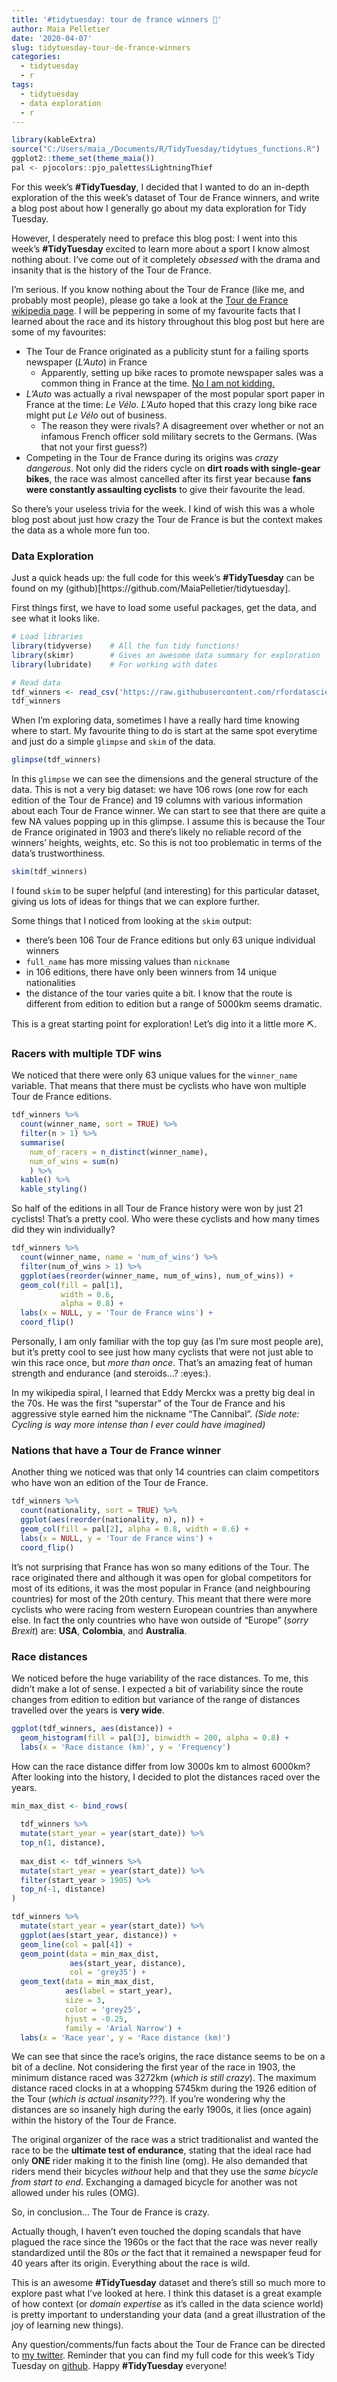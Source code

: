 ```yaml
---
title: '#tidytuesday: tour de france winners 🚴'
author: Maia Pelletier
date: '2020-04-07'
slug: tidytuesday-tour-de-france-winners
categories:
  - tidytuesday
  - r
tags:
  - tidytuesday
  - data exploration
  - r
---
```


```r
library(kableExtra)
source("C:/Users/maia_/Documents/R/TidyTuesday/tidytues_functions.R")
ggplot2::theme_set(theme_maia())
pal <- pjocolors::pjo_palettes$LightningThief
```

For this week's **#TidyTuesday**, I decided that I wanted to do an in-depth exploration of the this week's dataset of Tour de France winners, and write a blog post about how I generally go about my data exploration for Tidy Tuesday.  

However, I desperately need to preface this blog post: I went into this week's **#TidyTuesday** excited to learn more about a sport I know almost nothing about. I've come out of it completely *obsessed* with the drama and insanity that is the history of the Tour de France.  

I'm serious. If you know nothing about the Tour de France (like me, and probably most people), please go take a look at the [Tour de France wikipedia page](https://en.wikipedia.org/wiki/Tour_de_France). I will be peppering in some of my favourite facts that I learned about the race and its history throughout this blog post but here are some of my favourites:  

- The Tour de France originated as a publicity stunt for a failing sports newspaper (*L'Auto*) in France  
    - Apparently, setting up bike races to promote newspaper sales was a common thing in France at the time. [No I am not kidding.](https://en.wikipedia.org/wiki/Tour_de_France)
    
- *L'Auto* was actually a rival newspaper of the most popular sport paper in France at the time: *Le Vélo*. *L'Auto* hoped that this crazy long bike race might put *Le Vélo* out of business. 
    - The reason they were rivals? A disagreement over whether or not an infamous French officer sold military secrets to the Germans. (Was that not your first guess?)
    
- Competing in the Tour de France during its origins was *crazy dangerous*. Not only did the riders cycle on **dirt roads with single-gear bikes**, the race was almost cancelled after its first year because **fans were constantly assaulting cyclists** to give their favourite the lead.   

So there's your useless trivia for the week. I kind of wish this was a whole blog post about just how crazy the Tour de France is but the context makes the data as a whole more fun too.  

### Data Exploration

Just a quick heads up: the full code for this week's **#TidyTuesday** can be found on my (github)[https://github.com/MaiaPelletier/tidytuesday].  

First things first, we have to load some useful packages, get the data, and see what it looks like.    

```r
# Load libraries
library(tidyverse)    # All the fun tidy functions!
library(skimr)        # Gives an awesome data summary for exploration  
library(lubridate)    # For working with dates

# Read data
tdf_winners <- read_csv('https://raw.githubusercontent.com/rfordatascience/tidytuesday/master/data/2020/2020-04-07/tdf_winners.csv')
tdf_winners
```

When I'm exploring data, sometimes I have a really hard time knowing where to start. My favourite thing to do is start at the same spot everytime and just do a simple `glimpse` and `skim` of the data.  

```r
glimpse(tdf_winners)
```

In this `glimpse` we can see the dimensions and the general structure of the data. This is not a very big dataset: we have 106 rows (one row for each edition of the Tour de France) and 19 columns with various information about each Tour de France winner. We can start to see that there are quite a few NA values popping up in this glimpse. I assume this is because the Tour de France originated in 1903 and there's likely no reliable record of the winners' heights, weights, etc. So this is not too problematic in terms of the data's trustworthiness.  

```r
skim(tdf_winners)
```

I found `skim` to be super helpful (and interesting) for this particular dataset, giving us lots of ideas for things that we can explore further.  

Some things that I noticed from looking at the `skim` output:  

- there's been 106 Tour de France editions but only 63 unique individual winners  
- `full_name` has more missing values than `nickname`
- in 106 editions, there have only been winners from 14 unique nationalities  
- the distance of the tour varies quite a bit. I know that the route is different from edition to edition but a range of 5000km seems dramatic.  

This is a great starting point for exploration! Let's dig into it a little more ⛏️.  

### Racers with multiple TDF wins  

We noticed that there were only 63 unique values for the `winner_name` variable. That means that there must be cyclists who have won multiple Tour de France editions.  

```r
tdf_winners %>%
  count(winner_name, sort = TRUE) %>%
  filter(n > 1) %>%
  summarise(
    num_of_racers = n_distinct(winner_name), 
    num_of_wins = sum(n)
    ) %>%
  kable() %>%
  kable_styling()
```

So half of the editions in all Tour de France history were won by just 21 cyclists! That's a pretty cool. Who were these cyclists and how many times did they win individually?  

```r
tdf_winners %>%
  count(winner_name, name = 'num_of_wins') %>%
  filter(num_of_wins > 1) %>%
  ggplot(aes(reorder(winner_name, num_of_wins), num_of_wins)) +
  geom_col(fill = pal[1],
           width = 0.6,
           alpha = 0.8) +
  labs(x = NULL, y = 'Tour de France wins') +
  coord_flip()
```

Personally, I am only familiar with the top guy (as I'm sure most people are), but it's pretty cool to see just how many cyclists that were not just able to win this race once, but *more than once*. That's an amazing feat of human strength and endurance (and steroids...? :eyes:).  

In my wikipedia spiral, I learned that Eddy Merckx was a pretty big deal in the 70s. He was the first "superstar" of the Tour de France and his aggressive style earned him the nickname "The Cannibal". *(Side note: Cycling is way more intense than I ever could have imagined)*  

### Nations that have a Tour de France winner   

Another thing we noticed was that only 14 countries can claim competitors who have won an edition of the Tour de France.    

```r
tdf_winners %>%
  count(nationality, sort = TRUE) %>%
  ggplot(aes(reorder(nationality, n), n)) +
  geom_col(fill = pal[2], alpha = 0.8, width = 0.6) +
  labs(x = NULL, y = 'Tour de France wins') +
  coord_flip()
```

It's not surprising that France has won so many editions of the Tour. The race originated there and although it was open for global competitors for most of its editions, it was the most popular in France (and neighbouring countries) for most of the 20th century. This meant that there were more cyclists who were racing from western European countries than anywhere else. In fact the only countries who have won outside of "Europe" (*sorry Brexit*) are: **USA**, **Colombia**, and **Australia**.   

### Race distances  

We noticed before the huge variability of the race distances. To me, this didn't make a lot of sense. I expected a bit of variability since the route changes from edition to edition but variance of the range of distances travelled over the years is **very wide**.  

```r
ggplot(tdf_winners, aes(distance)) +
  geom_histogram(fill = pal[3], binwidth = 200, alpha = 0.8) +
  labs(x = 'Race distance (km)', y = 'Frequency')
```

How can the race distance differ from low 3000s km to almost 6000km? After looking into the history, I decided to plot the distances raced over the years.  

```r
min_max_dist <- bind_rows(
  
  tdf_winners %>%
  mutate(start_year = year(start_date)) %>%
  top_n(1, distance),
  
  max_dist <- tdf_winners %>%
  mutate(start_year = year(start_date)) %>%
  filter(start_year > 1905) %>%
  top_n(-1, distance)
)
```

```r
tdf_winners %>%
  mutate(start_year = year(start_date)) %>%
  ggplot(aes(start_year, distance)) +
  geom_line(col = pal[4]) +
  geom_point(data = min_max_dist,
             aes(start_year, distance),
             col = 'grey35') +
  geom_text(data = min_max_dist,
            aes(label = start_year),
            size = 3,
            color = 'grey25',
            hjust = -0.25,
            family = 'Arial Narrow') +
  labs(x = 'Race year', y = 'Race distance (km)')
```

We can see that since the race's origins, the race distance seems to be on a bit of a decline. Not considering the first year of the race in 1903, the minimum distance raced was 3272km (*which is still crazy*). The maximum distance raced clocks in at a whopping 5745km during the 1926 edition of the Tour (*which is actual insanity???*). If you're wondering why the distances are so insanely high during the early 1900s, it lies (once again) within the history of the Tour de France.  

The original organizer of the race was a strict traditionalist and wanted the race to be the **ultimate test of endurance**, stating that the ideal race had only **ONE** rider making it to the finish line (omg). He also demanded that riders mend their bicycles *without* help and that they use the *same bicycle from start to end*. Exchanging a damaged bicycle for another was not allowed under his rules (OMG).  

So, in conclusion... The Tour de France is crazy.  

Actually though, I haven't even touched the doping scandals that have plagued the race since the 1960s or the fact that the race was never really standardized until the 80s *or* the fact that it remained a newspaper feud for 40 years after its origin. Everything about the race is wild.  

This is an awesome **#TidyTuesday** dataset and there's still so much more to explore past what I've looked at here. I think this dataset is a great example of how context (or *domain expertise* as it's called in the data science world) is pretty important to understanding your data (and a great illustration of the joy of learning new things).  

Any question/comments/fun facts about the Tour de France can be directed to [my twitter](https://twitter.com/MaiaPelleter). Reminder that you can find my full code for this week's Tidy Tuesday on [github](https://github.com/MaiaPelletier). Happy **#TidyTuesday** everyone!  